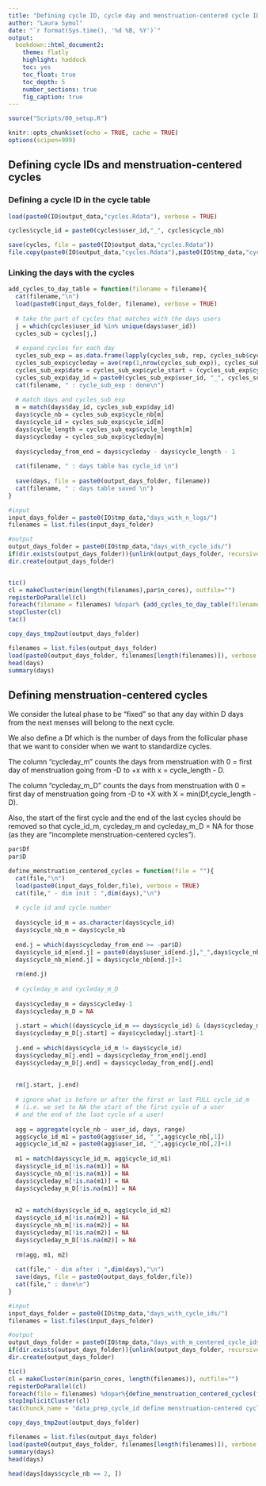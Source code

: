 ```yaml
---
title: "Defining cycle ID, cycle day and menstruation-centered cycle IDs"
author: "Laura Symul"
date: "`r format(Sys.time(), '%d %B, %Y')`"
output: 
  bookdown::html_document2: 
    theme: flatly
    highlight: haddock
    toc: yes
    toc_float: true
    toc_depth: 5
    number_sections: true
    fig_caption: true
---
```




```r
source("Scripts/00_setup.R")
```


```r
knitr::opts_chunk$set(echo = TRUE, cache = TRUE)
options(scipen=999)
```


## Defining cycle IDs and menstruation-centered cycles

### Defining a cycle ID in the cycle table



```r
load(paste0(IO$output_data,"cycles.Rdata"), verbose = TRUE)
```


```r
cycles$cycle_id = paste0(cycles$user_id,"_", cycles$cycle_nb)
```


```r
save(cycles, file = paste0(IO$output_data,"cycles.Rdata"))
file.copy(paste0(IO$output_data,"cycles.Rdata"),paste0(IO$tmp_data,"cycles_after_cycle_id.Rdata"), overwrite = TRUE)

```


### Linking the days with the cycles



```r

add_cycles_to_day_table = function(filename = filename){
  cat(filename,"\n")
  load(paste0(input_days_folder, filename), verbose = TRUE)
  
  # take the part of cycles that matches with the days users
  j = which(cycles$user_id %in% unique(days$user_id))
  cycles_sub = cycles[j,]
  
  # expand cycles for each day
  cycles_sub_exp = as.data.frame(lapply(cycles_sub, rep, cycles_sub$cycle_length), stringsAsFactors = FALSE)
  cycles_sub_exp$cycleday = ave(rep(1,nrow(cycles_sub_exp)), cycles_sub_exp$cycle_id, FUN =cumsum)
  cycles_sub_exp$date = cycles_sub_exp$cycle_start + (cycles_sub_exp$cycleday - 1)
  cycles_sub_exp$day_id = paste0(cycles_sub_exp$user_id, "_", cycles_sub_exp$date)
  cat(filename, " : cycle_sub_exp : done\n")
  
  # match days and cycles_sub_exp
  m = match(days$day_id, cycles_sub_exp$day_id)
  days$cycle_nb = cycles_sub_exp$cycle_nb[m]
  days$cycle_id = cycles_sub_exp$cycle_id[m]
  days$cycle_length = cycles_sub_exp$cycle_length[m]
  days$cycleday = cycles_sub_exp$cycleday[m]
  
  days$cycleday_from_end = days$cycleday - days$cycle_length - 1
  
  cat(filename, " : days table has cycle_id \n")
  
  save(days, file = paste0(output_days_folder, filename))
  cat(filename, " : days table saved \n")
}

```



```r

#input
input_days_folder = paste0(IO$tmp_data,"days_with_n_logs/")
filenames = list.files(input_days_folder)

#output
output_days_folder = paste0(IO$tmp_data,"days_with_cycle_ids/")
if(dir.exists(output_days_folder)){unlink(output_days_folder, recursive = TRUE)}
dir.create(output_days_folder)


tic()
cl = makeCluster(min(length(filenames),par$n_cores), outfile="")
registerDoParallel(cl)
foreach(filename = filenames) %dopar% {add_cycles_to_day_table(filename = filename)}
stopCluster(cl)
tac()

```


```r
copy_days_tmp2out(output_days_folder)
```



```r
filenames = list.files(output_days_folder)
load(paste0(output_days_folder, filenames[length(filenames)]), verbose = TRUE)
head(days)
summary(days)
```




## Defining menstruation-centered cycles


We consider the luteal phase to be "fixed" so that any day within D days from the next menses will belong to the next cycle.

We also define a Df which is the number of days from the follicular phase that we want to consider when we want to standardize cycles.

The column "cycleday_m" counts the days from menstruation with 0 = first day of menstruation going from -D to +x with x = cycle_length - D.

The column "cycleday_m_D" counts the days from menstruation with 0 = first day of menstruation going from -D to +X with X = min(Df,cycle_length - D).

Also, the start of the first cycle and the end of the last cycles should be removed so that cycle_id_m, cycleday_m and cycleday_m_D = NA for those (as they are "incomplete menstruation-centered cycles").



```r

par$Df
par$D

```


```r

define_menstruation_centered_cycles = function(file = ""){
  cat(file,"\n")
  load(paste0(input_days_folder,file), verbose = TRUE)
  cat(file," - dim init : ",dim(days),"\n")
  
  # cycle id and cycle number
  
  days$cycle_id_m = as.character(days$cycle_id)
  days$cycle_nb_m = days$cycle_nb
  
  end.j = which(days$cycleday_from_end >= -par$D)
  days$cycle_id_m[end.j] = paste0(days$user_id[end.j],"_",days$cycle_nb[end.j]+1)
  days$cycle_nb_m[end.j] = days$cycle_nb[end.j]+1
  
  rm(end.j)
  
  # cycleday_m and cycleday_m_D
  
  days$cycleday_m = days$cycleday-1
  days$cycleday_m_D = NA
  
  j.start = which((days$cycle_id_m == days$cycle_id) & (days$cycleday_m <= par$Df))
  days$cycleday_m_D[j.start] = days$cycleday[j.start]-1
  
  j.end = which(days$cycle_id_m != days$cycle_id)
  days$cycleday_m[j.end] = days$cycleday_from_end[j.end]
  days$cycleday_m_D[j.end] = days$cycleday_from_end[j.end]
  
  
  rm(j.start, j.end)
  
  # ignore what is before or after the first or last FULL cycle_id_m 
  # (i.e. we set to NA the start of the first cycle of a user 
  # and the end of the last cycle of a user)
  
  agg = aggregate(cycle_nb ~ user_id, days, range)
  agg$cycle_id_m1 = paste0(agg$user_id, "_",agg$cycle_nb[,1])
  agg$cycle_id_m2 = paste0(agg$user_id, "_",agg$cycle_nb[,2]+1)
  
  m1 = match(days$cycle_id_m, agg$cycle_id_m1)
  days$cycle_id_m[!is.na(m1)] = NA
  days$cycle_nb_m[!is.na(m1)] = NA
  days$cycleday_m[!is.na(m1)] = NA
  days$cycleday_m_D[!is.na(m1)] = NA
  
  
  m2 = match(days$cycle_id_m, agg$cycle_id_m2)
  days$cycle_id_m[!is.na(m2)] = NA
  days$cycle_nb_m[!is.na(m2)] = NA
  days$cycleday_m[!is.na(m2)] = NA
  days$cycleday_m_D[!is.na(m2)] = NA
  
  rm(agg, m1, m2)
  
  cat(file," - dim after : ",dim(days),"\n")
  save(days, file = paste0(output_days_folder,file))
  cat(file," : done\n")
}


```



```r

#input
input_days_folder = paste0(IO$tmp_data,"days_with_cycle_ids/")
filenames = list.files(input_days_folder)

#output
output_days_folder = paste0(IO$tmp_data,"days_with_m_centered_cycle_ids/")
if(dir.exists(output_days_folder)){unlink(output_days_folder, recursive = TRUE)}
dir.create(output_days_folder)

tic()
cl = makeCluster(min(par$n_cores, length(filenames)), outfile="")
registerDoParallel(cl)
foreach(file = filenames) %dopar%{define_menstruation_centered_cycles(file = file)}
stopImplicitCluster(cl)
tac(chunck_name = "data_prep_cycle_id define menstruation-centered cycle_id")

```


```r
copy_days_tmp2out(output_days_folder)
```



```r

filenames = list.files(output_days_folder)
load(paste0(output_days_folder, filenames[length(filenames)]), verbose = TRUE)
summary(days)
head(days)

head(days[days$cycle_nb == 2, ])
```
